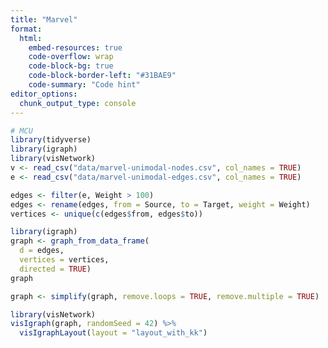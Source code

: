 ---
title: "Marvel"
format:
  html:
    embed-resources: true
    code-overflow: wrap
    code-block-bg: true
    code-block-border-left: "#31BAE9"
    code-summary: "Code hint"
editor_options: 
  chunk_output_type: console
---

```{r}
# MCU
library(tidyverse)
library(igraph)
library(visNetwork)
v <- read_csv("data/marvel-unimodal-nodes.csv", col_names = TRUE)
e <- read_csv("data/marvel-unimodal-edges.csv", col_names = TRUE)

edges <- filter(e, Weight > 100)
edges <- rename(edges, from = Source, to = Target, weight = Weight)
vertices <- unique(c(edges$from, edges$to))

library(igraph)
graph <- graph_from_data_frame(
  d = edges,
  vertices = vertices,
  directed = TRUE)
graph

graph <- simplify(graph, remove.loops = TRUE, remove.multiple = TRUE) 

library(visNetwork)
visIgraph(graph, randomSeed = 42) %>%
  visIgraphLayout(layout = "layout_with_kk")
```
